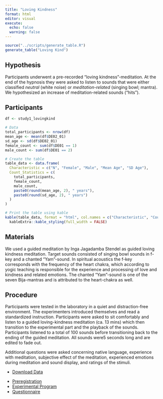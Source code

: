 ```yaml
---
title: "Loving Kindness"
format: html
editor: visual
execute: 
  echo: false
  warning: false
---
```


```r
source("../scripts/generate_table.R")
generate_table("Loving Kind")
```

## Hypothesis

Participants underwent a pre-recorded "loving kindness"-meditation. At the end of the hypnosis they were asked to listen to sounds that were either classified *neutral* (white noise) or *meditation-related* (singing bowl; mantra). We hypothesized an increase of meditation-related sounds ("hits").

## Participants

```r
df <- study1_lovingkind

# Data
total_participants <- nrow(df)
mean_age <- mean(df$DE02_01)
sd_age <- sd(df$DE02_01)
female_count <- sum(df$DE01 == 1)
male_count <- sum(df$DE01 == 2)

# Create the table
table_data <- data.frame(
  Characteristic = c("N", "Female", "Male", "Mean Age", "SD Age"),
  Count_Statistics = c(
    total_participants, 
    female_count, 
    male_count,
    paste0(round(mean_age, 2), " years"), 
    paste0(round(sd_age, 2), " years")
  )
)

# Print the table using kable
kable(table_data, format = "html", col.names = c("Characteristic", "Count/Statistic")) %>%
  kableExtra::kable_styling(full_width = FALSE)

```

## Materials

We used a guided meditation by Inga Jagadamba Stendel as guided loving kindness meditation. Target sounds consisted of singing bowl sounds in f-key and a chanted "Yam"-sound. In spiritual acoustics the f-key corresponds with the frequency of the heart chakra, which according to yogic teaching is responsible for the experience and processing of love and kindness and related emotions. The chanted "Yam"-sound is one of the seven Bija-mantras and is attributed to the heart-chakra as well.

## Procedure

Participants were tested in the laboratory in a quiet and distraction-free environment. The experimenters introduced themselves and read a standardized instruction. Participants were asked to sit comfortably and listen to a guided loving-kindness meditation (ca. 13 mins) which then transition to the experimental part and the playback of the sounds. Participants listened to a total of 100 sounds before transitioning back to the ending of the guided meditation. All sounds were5 seconds long and are edited to fade out.

Additional questions were asked concerning native language, experience with meditation, subjective effect of the meditation, experienced emotions during meditation and sound display, and ratings of the stimuli.

::: {.callout-tip title="Data" collapse="false"}
-   [Download Data](../data/lovingkind/lovingkind.csv)
:::

::: {.callout-note title="Resources" collapse="false"}
-   [Preregistration](../data/lovingkind/preregistration.pdf)
-   [Experimental Program](https://github.com/mrzdcmps/labreport/blob/main/data/lovingkind/klang.html)
-   [Questionnaire](../data/lovingkind/questionnaire.pdf)
:::
